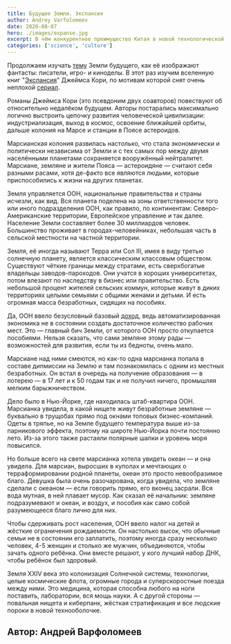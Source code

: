 ```yaml
---
title: Будущее Земли. Экспансия
author: Andrey Varfolomeev
date: 2020-08-07
hero: ./images/expanse.jpg
excerpt: В чём конкурентное преимущество Китая в новой технологической гонке и какие корпорации сейчас двигают этот рынок
categories: ['science', 'culture']
---
```


Продолжаем изучать [тему](https://t.me/rufuturism/19254) Земли будущего, как её изображают фантасты: писатели, игро- и киноделы. 
В этот раз изучим вселенную книг "[Экспансия](https://t.me/rufuturism/17448)" Джеймса Кори, по мотивам которой снят очень неплохой [сериал](https://t.me/rufuturism/3363). 

Романы Джеймса Кори (это псевдоним двух соавторов) повествуют об относительно недалёком будущем. Авторы постарались максимально логично выстроить цепочку развития человеческой цивилизации: индустриализация, выход в космос, освоение ближайшей орбиты, дальше колония на Марсе и станции в Поясе астероидов. 

Марсианская колония развилась настолько, что стала экономически и политически независима от Земли и с тех самых пор между двумя населёнными планетами сохраняется вооружённый нейтралитет. Марсиане, земляне и жители Пояса — астероидяне — считают себя разными расами, хотя де-факто все являются людьми, которые приспособились к жизни на других планетах.

Земля управляется ООН, национальные правительства и страны исчезли, как вид. Вся планета поделена на зоны ответственности того или иного подразделения ООН, как правило, по континентам: Северо-Американские территории, Европейское управление и так далее. Население Земли составляет более 30 миллиардов человек. Большинство проживает в городах-человейниках, небольшая часть в сельской местности на частной территории. 

Земля, её иногда называют Терра или Сол III, имея в виду третью солнечную планету, является классическим классовым обществом. Существуют чёткие границы между стратами, есть сверхбогатые владельцы заводов-пароходов. Они учатся в хороших университетах, потом влезают по наследству в бизнес или правительство. Есть небольшой процент жителей сельских коммун, которые живут в диких территориях целыми семьями с общими женами и детьми. И есть огромная масса безработных, сидящих на пособиях. 

Да, ООН ввело безусловный базовый [доход](https://t.me/rufuturism/19243), ведь автоматизированная экономика не в состоянии создать достаточное количество рабочих мест. Это — главный бич Земли, от которого ООН просто откупается пособиями. Нельзя сказать, что сами земляне этому рады — возможностей для развития, если ты из бедноты, очень мало. 

Марсиане над ними смеются, но как-то одна марсианка попала в составе дипмиссии на Землю и там познакомилась с одним из местных безработных. Он встал в очередь на получение образования —  в лотерею — в 17 лет и к 50 годам так и не получил ничего, промышляя мелким барыжничеством.

Дело было в Нью-Йорке, где находилась штаб-квартира ООН. Марсианка увидела, в какой нищете живут безработные земляне — буквально в трущобах прямо под окнами топовых бизнес-компаний. Одеты в тряпье, но на Земле будущего температура выше из-за парникового эффекта, поэтому на широте Нью-Йорка почти постоянно лето. Из-за этого также растаяли полярные шапки и уровень моря повысился.

Но больше всего на свете марсианка хотела увидеть океан — и она увидела. Для марсиан, выросших в куполах и мечтающих о терраформировании родной планеты, океан это просто невообразимое благо. Девушка была очень разочарована, когда увидела, что земляне сделали с океаном — если говорить прямо, его вконец засрали. 
Вся вода мутная, в ней плавает мусор. Как сказал её начальник: земляне подразумевают и океан, и воздух, и пособия как само собой разумеющееся благо лично для них.

Чтобы сдерживать рост населения, ООН ввело налог на детей и жёсткие ограничения рождаемости. Он настолько высок, что обычные семьи не в состоянии его заплатить, поэтому иногда сразу несколько человек, 4-5 женщин и столько же мужчин, объединяются, чтобы зачать одного ребёнка. Они вместе решают, у кого лучший набор ДНК, чтобы ребёнок был здоровый.

Земля XXIV века это колонизация Солнечной системы, технологии, целые космические флота, огромные города и суперскоростные поезда между ними. Это медицина, которая способна любого на ноги поставить, лаборатории, вся мощь науки. А с другой стороны — повальная нищета и киберпанк, жёсткая стратификация и все людские пороки в новой технооболочке.

## Автор: Андрей Варфоломеев